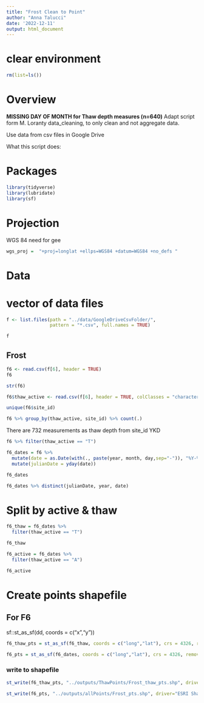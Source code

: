 ```yaml
---
title: "Frost Clean to Point"
author: "Anna Talucci"
date: '2022-12-11'
output: html_document
---
```


# clear environment
```r
rm(list=ls())
```

# Overview
**MISSING DAY OF MONTH for Thaw depth measures (n=640)**
Adapt script form M. Loranty data_cleaning, to only clean and not aggregate data. 

Use data from csv files in Google Drive

What this script does:


# Packages

```r
library(tidyverse)
library(lubridate)
library(sf)
```
# Projection

WGS 84 need for gee
```r
wgs_proj =  "+proj=longlat +ellps=WGS84 +datum=WGS84 +no_defs "
```

# Data

# vector of data files
```r
f <- list.files(path = "../data/GoogleDriveCsvFolder/",
                pattern = "*.csv", full.names = TRUE)
```

```r
f
```



## Frost
```r
f6 <- read.csv(f[6], header = TRUE)
f6
```
```r
str(f6)
```

```r
f6$thaw_active <- read.csv(f[6], header = TRUE, colClasses = "character")[,19]
```

```r
unique(f6$site_id)
```
```r
f6 %>% group_by(thaw_active, site_id) %>% count(.)
```
There are 732 measurements as thaw depth from site_id YKD

```r
f6 %>% filter(thaw_active == "T")
```

```r
f6_dates = f6 %>%
  mutate(date = as.Date(with(., paste(year, month, day,sep="-")), "%Y-%m-%d")) %>%
  mutate(julianDate = yday(date)) 

f6_dates
```



```r
f6_dates %>% distinct(julianDate, year, date)
```

# Split by active & thaw
```r
f6_thaw = f6_dates %>% 
  filter(thaw_active == "T") 

f6_thaw

f6_active = f6_dates %>% 
  filter(thaw_active == "A") 

f6_active
```

# Create points shapefile

## For F6
sf::st_as_sf(dd, coords = c("x","y"))
```r
f6_thaw_pts = st_as_sf(f6_thaw, coords = c("long","lat"), crs = 4326, remove = FALSE)
```

```r
f6_pts = st_as_sf(f6_dates, coords = c("long","lat"), crs = 4326, remove = FALSE)
```

### write to shapefile
```r
st_write(f6_thaw_pts, "../outputs/ThawPoints/Frost_thaw_pts.shp", driver="ESRI Shapefile")
```

```r
st_write(f6_pts, "../outputs/allPoints/Frost_pts.shp", driver="ESRI Shapefile")
```
